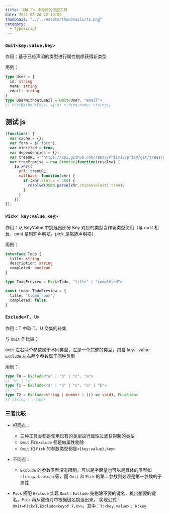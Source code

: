 ```yaml
---
title: 详解 Ts 中常用的泛型工具
date: 2021-08-20 22:10:00
thumbnail: "../../assets/thumbnails/ts.png"
category:
  - TypeScript
---
```


### `Omit<key:value,key>`

作用：基于已经声明的类型进行属性剔除获得新类型

用例：

```ts title=index.ts
type User = {
  id: string
  name: string
  email: string
}
type UserWithoutEmail = Omit<User, "email">
// UserWithoutEmail ={id: string;name: string;}
```

## 测试 js

```js title=index.js
(function() {
  var cache = {};
  var form = $('form');
  var minified = true;
  var dependencies = {};
  var treeURL = 'https://api.github.com/repos/PrismJS/prism/git/trees/gh-pages?recursive=1';
  var treePromise = new Promise(function(resolve) {
    $u.xhr({
      url: treeURL,
      callback: function(xhr) {
        if (xhr.status < 400) {
          resolve(JSON.parse(xhr.responseText).tree);
        }
      }
    });
});
```

### `Pick< key:value,key>`

作用：从 KeyValue 中挑选出部分 Key 对应的类型当作新类型使用（与 omit 相反，omit 是剔除声明项，pick 是挑选声明项）

用例：

```ts
interface Todo {
  title: string
  description: string
  completed: boolean
}

type TodoPreview = Pick<Todo, "title" | "completed">

const todo: TodoPreview = {
  title: "Clean room",
  completed: false,
}
```

### `Exclude<T, U>`

作用：T 中取 T、U 交集的补集

与 `Omit` 作比较：

`Omit` 左右两个参数属于不同类型，左是一个完整的类型，包含 key、value
`Exclude` 左右两个参数属于同种类型

用例：

```ts
type T0 = Exclude<"a" | "b" | "c", "a">
// "b" | "c"
type T1 = Exclude<"a" | "b" | "c", "a" | "b">
// "c"
type T2 = Exclude<string | number | (() => void), Function>
// string | number
```

### 三者比较

- 相同点：

  - 三种工具类都是使用已有的类型进行属性过滤获得新的类型
  - `Omit` 和 `Exclude` 都是做属性剔除
  - `Omit` 和 `Pick` 的参数类型都是`<{key:value},key>`

- 不同点：

  - `Exclude` 的参数类型没有限制，可以是字面量也可以是具体的类型如 `string`、`boolean` 等，而 `Omit` 和 `Pick` 的第二参数则必须是第一参数的子属性

- `Pick` 搭配 `Exclude` 实现 `Omit：Exclude` 先剔除不要的键名，挑出想要的键名，`Pick` 再从键值对中根据键名挑选出来。
  实现公式：`Omit=Pick<T,Exclude<keyof T,K>>`。其中：`T:<key,value>` 、`K:key`
